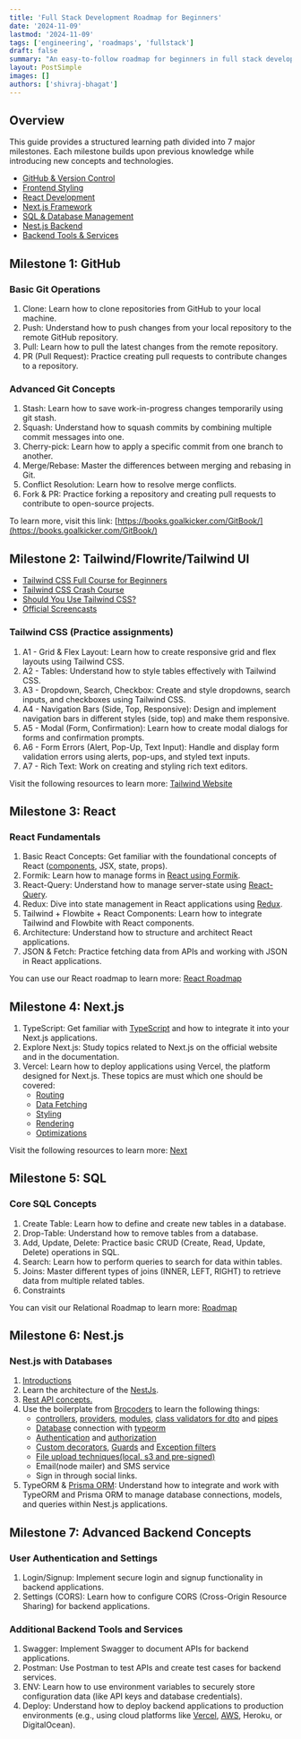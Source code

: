 ```yaml
---
title: 'Full Stack Development Roadmap for Beginners'
date: '2024-11-09'
lastmod: '2024-11-09'
tags: ['engineering', 'roadmaps', 'fullstack']
draft: false
summary: "An easy-to-follow roadmap for beginners in full stack development, covering essential skills like GitHub basics, Tailwind CSS, React, Next.js, NestJS, SQL, and TypeORM to help build a strong foundation in both frontend and backend development."
layout: PostSimple
images: []
authors: ['shivraj-bhagat']
---
```


## **Overview**

This guide provides a structured learning path divided into 7 major milestones. Each milestone builds upon previous knowledge while introducing new concepts and technologies.

- [GitHub & Version Control](#milestone-1-github)
- [Frontend Styling](#milestone-2-tailwindflowritetailwind-ui)
- [React Development](#milestone-3-react)
- [Next.js Framework](##milestone-4-nextjs)
- [SQL & Database Management](#milestone-5-sql)
- [Nest.js Backend](#milestone-6-nestjs)
- [Backend Tools & Services](#milestone-7-advanced-backend-concepts)

## **Milestone 1: GitHub**

### **Basic Git Operations**

1. Clone: Learn how to clone repositories from GitHub to your local machine.
2. Push: Understand how to push changes from your local repository to the remote GitHub repository.
3. Pull: Learn how to pull the latest changes from the remote repository.
4. PR (Pull Request): Practice creating pull requests to contribute changes to a repository.

### **Advanced Git Concepts**

1. Stash: Learn how to save work-in-progress changes temporarily using git stash.
2. Squash: Understand how to squash commits by combining multiple commit messages into one.
3. Cherry-pick: Learn how to apply a specific commit from one branch to another.
4. Merge/Rebase: Master the differences between merging and rebasing in Git.
5. Conflict Resolution: Learn how to resolve merge conflicts.
6. Fork & PR: Practice forking a repository and creating pull requests to contribute to open-source projects.

To learn more, visit this link: [https://books.goalkicker.com/GitBook/](https://books.goalkicker.com/GitBook/)

## **Milestone 2: Tailwind/Flowrite/Tailwind UI**

- [Tailwind CSS Full Course for Beginners](https://www.youtube.com/watch?v=lCxcTsOHrjo)
- [Tailwind CSS Crash Course](https://www.youtube.com/watch?v=UBOj6rqRUME)
- [Should You Use Tailwind CSS?](https://www.youtube.com/watch?v=hdGsFpZ0J2E)
- [Official Screencasts](https://www.youtube.com/c/TailwindLabs/videos)

### **Tailwind CSS (Practice assignments)**

1. A1 - Grid & Flex Layout: Learn how to create responsive grid and flex layouts using Tailwind CSS.
2. A2 - Tables: Understand how to style tables effectively with Tailwind CSS.
3. A3 - Dropdown, Search, Checkbox: Create and style dropdowns, search inputs, and checkboxes using Tailwind CSS.
4. A4 - Navigation Bars (Side, Top, Responsive): Design and implement navigation bars in different styles (side, top) and make them responsive.
5. A5 - Modal (Form, Confirmation): Learn how to create modal dialogs for forms and confirmation prompts.
6. A6 - Form Errors (Alert, Pop-Up, Text Input): Handle and display form validation errors using alerts, pop-ups, and styled text inputs.
7. A7 - Rich Text: Work on creating and styling rich text editors.

Visit the following resources to learn more: [Tailwind Website](https://tailwindcss.com/)

## **Milestone 3: React**

### **React Fundamentals**

1. Basic React Concepts: Get familiar with the foundational concepts of React ([components](https://legacy.reactjs.org/docs/components-and-props.html), JSX, state, props).
2. Formik: Learn how to manage forms in [React using Formik](https://formik.org/docs/overview).
3. React-Query: Understand how to manage server-state using [React-Query](https://tanstack.com/query/v3/docs/framework/react/overview).
4. Redux: Dive into state management in React applications using [Redux](https://redux.js.org/introduction/core-concepts).
5. Tailwind + Flowbite + React Components: Learn how to integrate Tailwind and Flowbite with React components.
6. Architecture: Understand how to structure and architect React applications.
7. JSON & Fetch: Practice fetching data from APIs and working with JSON in React applications.

You can use our React roadmap to learn more: [React Roadmap](https://blog.crownstack.com/blog/roadmaps/react-developer)

## **Milestone 4: Next.js**

1. TypeScript: Get familiar with [TypeScript](https://www.typescriptlang.org/docs/handbook/typescript-in-5-minutes.html) and how to integrate it into your Next.js applications.
2. Explore Next.js: Study topics related to Next.js on the official website and in the documentation.
3. Vercel: Learn how to deploy applications using Vercel, the platform designed for Next.js.
  These topics are must which one should be covered:
    - [Routing](https://nextjs.org/docs/app/building-your-application/routing)
    - [Data Fetching](https://nextjs.org/docs/app/building-your-application/data-fetching)
    - [Styling](https://nextjs.org/docs/app/building-your-application/styling)
    - [Rendering](https://nextjs.org/docs/app/building-your-application/styling)
    - [Optimizations](https://nextjs.org/docs/app/building-your-application/styling)

Visit the following resources to learn more: [Next](https://nextjs.org/docs/app#learn-more)

## **Milestone 5: SQL**

### **Core SQL Concepts**

1. Create Table: Learn how to define and create new tables in a database.
2. Drop-Table: Understand how to remove tables from a database.
3. Add, Update, Delete: Practice basic CRUD (Create, Read, Update, Delete) operations in SQL.
4. Search: Learn how to perform queries to search for data within tables.
5. Joins: Master different types of joins (INNER, LEFT, RIGHT) to retrieve data from multiple related tables.
6. Constraints

You can visit our Relational Roadmap to learn more: [Roadmap](https://blog.crownstack.com/blog/roadmaps/learning-relational-database)

## **Milestone 6: Nest.js**

### **Nest.js with Databases**

1. [Introductions](https://www.youtube.com/watch?v=0M8AYU_hPas)
2. Learn the architecture of the [NestJs](https://medium.com/geekculture/nest-js-architectural-pattern-controllers-providers-and-modules-406d9b192a3a).
3. [Rest API concepts.](https://blog.postman.com/rest-api-examples/)
4. Use the boilerplate from [Brocoders](https://github.com/brocoders/nestjs-boilerplate) to learn the following things:
    - [controllers](https://docs.nestjs.com/controllers), [providers](https://docs.nestjs.com/providers), [modules](https://docs.nestjs.com/modules), [class validators for dto](https://www.npmjs.com/package/class-validator/v/0.6.0) and [pipes](https://docs.nestjs.com/pipes)
    - [Database](https://docs.nestjs.com/techniques/database) connection with [typeorm](https://typeorm.io/)
    - [Authentication](https://docs.nestjs.com/security/authentication) and [authorization](https://docs.nestjs.com/security/authorization)
    - [Custom decorators](https://docs.nestjs.com/custom-decorators), [Guards](https://docs.nestjs.com/guards) and [Exception filters](https://docs.nestjs.com/exception-filters)
    - [File upload techniques(local, s3 and pre-signed)](https://github.com/brocoders/nestjs-boilerplate/blob/main/docs/file-uploading.md)
    - Email(node mailer) and SMS service
    - Sign in through social links.
5. TypeORM & [Prisma ORM](https://www.youtube.com/watch?v=8_X0nSrzrCw): Understand how to integrate and work with TypeORM and Prisma ORM to manage database connections, models, and queries within Nest.js applications.

## **Milestone 7: Advanced Backend Concepts**

### **User Authentication and Settings**

1. Login/Signup: Implement secure login and signup functionality in backend applications.
2. Settings (CORS): Learn how to configure CORS (Cross-Origin Resource Sharing) for backend applications.

### **Additional Backend Tools and Services**

1. Swagger: Implement Swagger to document APIs for backend applications.
2. Postman: Use Postman to test APIs and create test cases for backend services.
3. ENV: Learn how to use environment variables to securely store configuration data (like API keys and database credentials).
4. Deploy: Understand how to deploy backend applications to production environments (e.g., using cloud platforms like [Vercel](https://dev.to/leduc1901/how-to-deploy-your-nestjs-apps-on-vercel-3nh9), [AWS](https://dev.to/mrrishimeena/nestjs-docker-aws-ec2-the-ultimate-combo-1ohd), Heroku, or DigitalOcean).

